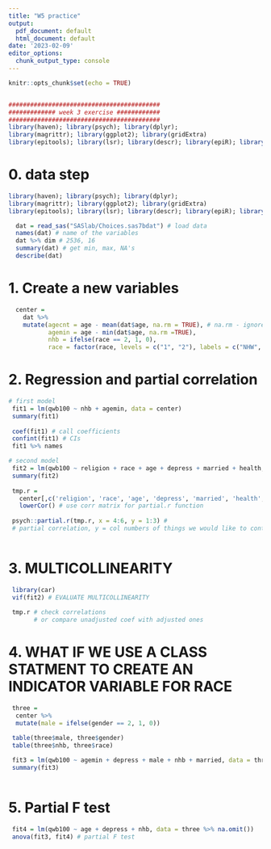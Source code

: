 ```yaml
---
title: "W5 practice"
output:
  pdf_document: default
  html_document: default
date: '2023-02-09'
editor_options: 
  chunk_output_type: console
---
```


```r
knitr::opts_chunk$set(echo = TRUE)


##########################################
############# week 3 exercise ############
##########################################
library(haven); library(psych); library(dplyr); 
library(magrittr); library(ggplot2); library(gridExtra)
library(epitools); library(lsr); library(descr); library(epiR); library(epiDisplay)

```


# 0. data step 
```r

library(haven); library(psych); library(dplyr); 
library(magrittr); library(ggplot2); library(gridExtra)
library(epitools); library(lsr); library(descr); library(epiR); library(epiDisplay)

  dat = read_sas("SASlab/Choices.sas7bdat") # load data 
  names(dat) # name of the variables
  dat %>% dim # 2536, 16
  summary(dat) # get min, max, NA's
  describe(dat)
```  

# 1. Create a new variables 

```r
  center = 
    dat %>% 
    mutate(agecnt = age - mean(dat$age, na.rm = TRUE), # na.rm - ignore NAs when calculate
           agemin = age - min(dat$age, na.rm =TRUE),
           nhb = ifelse(race == 2, 1, 0),
           race = factor(race, levels = c("1", "2"), labels = c("NHW", "NHB")))

```

# 2. Regression and partial correlation

```r

# first model
 fit1 = lm(qwb100 ~ nhb + agemin, data = center)
 summary(fit1)
 
 coef(fit1) # call coefficients
 confint(fit1) # CIs
 fit1 %>% names

# second model  
 fit2 = lm(qwb100 ~ religion + race + age + depress + married + health, data = center)
 summary(fit2)
 
 tmp.r = 
   center[,c('religion', 'race', 'age', 'depress', 'married', 'health', 'qwb100')] %>% 
   lowerCor() # use corr matrix for partial.r function
 
 psych::partial.r(tmp.r, x = 4:6, y = 1:3) # 
 # partial correlation, y = col numbers of things we would like to control for
 
```


# 3. MULTICOLLINEARITY

```r

 library(car)
 vif(fit2) # EVALUATE MULTICOLLINEARITY
 
 tmp.r # check correlations
       # or compare unadjusted coef with adjusted ones 

```

# 4. WHAT IF WE USE A CLASS STATMENT TO CREATE AN INDICATOR VARIABLE FOR RACE
```r
 three = 
  center %>% 
  mutate(male = ifelse(gender == 2, 1, 0))

 table(three$male, three$gender)
 table(three$nhb, three$race)
 
 fit3 = lm(qwb100 ~ agemin + depress + male + nhb + married, data = three %>% na.omit())
 summary(fit3)
 
```

# 5. Partial F test  
```r

 fit4 = lm(qwb100 ~ age + depress + nhb, data = three %>% na.omit())
 anova(fit3, fit4) # partial F test

``` 

